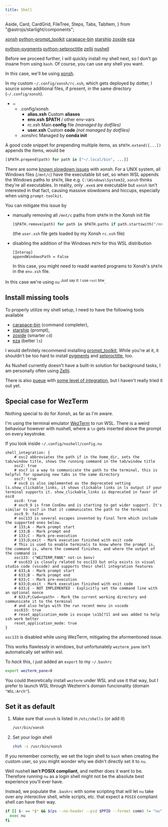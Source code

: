```yaml
---
title: Shell
---
```


  Aside,
  Card,
  CardGrid,
  FileTree,
  Steps,
  Tabs,
  TabItem,
} from "@astrojs/starlight/components";

<CardGrid>
<Card title="Required" icon="puzzle">

[xonsh](https://archlinux.org/packages/extra/any/xonsh/)
[python-prompt_toolkit](https://archlinux.org/packages/extra/any/python-prompt_toolkit/)
[carapace-bin](https://aur.archlinux.org/packages/carapace-bin)
[starship](https://archlinux.org/packages/extra/x86_64/starship/)
[zoxide](https://archlinux.org/packages/extra/x86_64/zoxide/)
[eza](https://archlinux.org/packages/extra-testing/x86_64/eza/)

</Card>
<Card title="Optional" icon="puzzle">

[python-pygments](https://archlinux.org/packages/extra/any/python-pygments/)
[python-setproctitle](https://archlinux.org/packages/extra/x86_64/python-setproctitle/)
[zellij](https://archlinux.org/packages/extra/x86_64/zellij/)
[nushell](https://archlinux.org/packages/extra/x86_64/nushell/)

</Card>
</CardGrid>

Before we proceed further, I will quickly install my shell next, so I don't go insane from using `bash`.
Of course, you can use any shell you want.

<Tabs syncKey="shell">

<TabItem label="Xonsh">

In this case, we'll be using [xonsh](https://xon.sh).

<Aside>

In my custom `~/.config/xonsh/rc.xsh`, which gets deployed by dotter,
I source some additional files, if present, in the same directory (`~/.config/xonsh`).

<FileTree>

- ~
  - .config/xonsh
    - **alias.xsh** Custom **aliases**
    - **env.xsh** **$PATH** / other env-vars
    - rc.xsh Main **config** file _(managed by dotfiles)_
    - **user.xsh** Custom **code** _(not managed by dotfiles)_
  - .xonshrc Managed by **conda init**

</FileTree>

<Aside type="tip">

A good code snippet for prepending multiple items, as `$PATH.extend([...])` appends the items, would be

```python title="~/.config/xonsh/env.xsh" ins={1} "..."
[$PATH.prepend(path) for path in ["~/.local/bin", ...]]
```

</Aside>

</Aside>

<Aside type="tip">

There are some [known slowdown issues](https://github.com/xonsh/xonsh/issues/3895) with _xonsh_.
For a UNIX system, all Windows files (`/mnt/c`) have the executable bit set,
so when WSL appends the Windows paths to `$PATH`, like e.g. `C:\Windows\System32`,
`xonsh` thinks they're all executables.
In reality, only `.exe`s are executable but `xonsh` isn't interested in that fact,
causing massive slowdowns and hiccups, especially when using `prompt-toolkit`.

You can mitigate this issue by

- manually removing all `/mnt/c` paths from `$PATH` in the Xonsh init file

  ```python title="~/.config/xonsh/user.xsh" ins={1} "/mnt/c"
  [$PATH.remove(path) for path in $PATH.paths if path.startswith("/mnt/c/")]
  ```

  (the `user.xsh` file gets loaded by my Xonsh `rc.xsh` file)

- disabling the addition of the Windows `PATH` for this WSL distribution

  ```config title="/etc/wsl.conf" ins={1-2} "/mnt/c"
  [Interop]
  appendWindowsPath = False
  ```

  In this case, you might need to readd wanted programs to Xonsh's `$PATH` in the `env.xsh` file.

</Aside>

</TabItem>

<TabItem label="Nushell">

In this case we're using `nu` <sup>Just say it: I use `rust` btw</sup>.

</TabItem>

</Tabs>

## Install missing tools

To properly utilize my shell setup, I need to have the following tools available

- [carapace-bin](https://github.com/carapace-sh/carapace-bin/) (command completer),
- [starship](https://starship.rs) (prompt),
- [zoxide](https://github.com/ajeetdsouza/zoxide) (smarter `cd`)
- [eza](https://github.com/eza-community/eza) (better `ls`)

<Tabs syncKey="shell">

<TabItem label="Xonsh">

I would definitely recommend installing [prompt_toolkit](https://archlinux.org/packages/extra/any/python-prompt_toolkit/),
While you're at it, it shouldn't be too hard to install [pygments](https://archlinux.org/packages/extra/any/python-pygments/)
and [setproctitle](https://archlinux.org/packages/extra/x86_64/python-setproctitle/), too.

</TabItem>

<TabItem label="Nushell">

<Aside type="tip">

As Nushell currently doesn't have a built-in solution for background tasks,
I am personally often using [Zellij](https://zellij.dev).

There is also [pueue](https://github.com/Nukesor/pueue) with [some level of integration](https://www.nushell.sh/book/background_task.html),
but I haven't really tried it out yet.

</Aside>

</TabItem>

</Tabs>

## Special case for WezTerm

<Tabs syncKey="shell">

<TabItem label="Xonsh">

Nothing special to do for Xonsh, as far as I'm aware.

</TabItem>

<TabItem label="Nushell">

I'm using the terminal emulator [WezTerm](https://wezfurlong.org/wezterm/index.html) to run WSL.
There is a weird behaviour however with nushell, where a `\n` gets inserted above the prompt on every keystroke.

If you look inside `~/.config/nushell/config.nu`

```nu title=~/.config/nushell/config.nu '("wezterm_pane" not-in $env)' collapse={2-9, 17-27} showLineNumbers startLineNumber=240
shell_integration: {
    # osc2 abbreviates the path if in the home_dir, sets the tab/window title, shows the running command in the tab/window title
    osc2: true
    # osc7 is a way to communicate the path to the terminal, this is helpful for spawning new tabs in the same directory
    osc7: true
    # osc8 is also implemented as the deprecated setting ls.show_clickable_links, it shows clickable links in ls output if your terminal supports it. show_clickable_links is deprecated in favor of osc8
    osc8: true
    # osc9_9 is from ConEmu and is starting to get wider support. It's similar to osc7 in that it communicates the path to the terminal
    osc9_9: false
    # osc133 is several escapes invented by Final Term which include the supported ones below.
    # 133;A - Mark prompt start
    # 133;B - Mark prompt end
    # 133;C - Mark pre-execution
    # 133;D;exit - Mark execution finished with exit code
    # This is used to enable terminals to know where the prompt is, the command is, where the command finishes, and where the output of the command is
    osc133: ("WEZTERM_PANE" not-in $env)
    # osc633 is closely related to osc133 but only exists in visual studio code (vscode) and supports their shell integration features
    # 633;A - Mark prompt start
    # 633;B - Mark prompt end
    # 633;C - Mark pre-execution
    # 633;D;exit - Mark execution finished with exit code
    # 633;E - NOT IMPLEMENTED - Explicitly set the command line with an optional nonce
    # 633;P;Cwd=<path> - Mark the current working directory and communicate it to the terminal
    # and also helps with the run recent menu in vscode
    osc633: true
    # reset_application_mode is escape \x1b[?1l and was added to help ssh work better
    reset_application_mode: true
}
```

`osc133` is disabled while using WezTerm, mitigating the aformentioned issue.

This works flawlessly in windows, but unfortunately `wezterm_pane` isn't automatically set within wsl.

To _hack_ this, i just added an `export` to my `~/.bashrc`

```sh ins={1} title=~/.bashrc
export wezterm_pane=0
```

<Aside type="tip">

You could theoretically install `wezterm` under WSL and use it that way,
but I prefer to launch WSL through Wezterm's domain funcionality (domain `"WSL:Arch"`).

</Aside>

</TabItem>

</Tabs>

## Set it as default

<Tabs syncKey="shell">

<TabItem label="Xonsh">

<Steps>

1.  Make sure that `xonsh` is listed in `/etc/shells` (or add it)

    ```txt title=/etc/shells wrap {1}
    /usr/bin/xonsh
    ```

2.  Set your login shell

    ```sh
    chsh -s /usr/bin/xonsh
    ```

</Steps>

</TabItem>

<TabItem label="Nushell">

If you remember correctly, we set the login shell to `bash` when creating the custom user,
so you might wonder why we didn't directly set it to `nu`.

Well nushell **isn't POSIX compliant**, and neither does it want to be.
Therefore running `nu` as a login shell might not be the absolute best experience you'll ever have.

Instead, we populate the `.bashrc` with some scripting that will let `nu` take over any _interactive_ shell,
while scripts, etc. that expect a `POSIX` compliant shell can have their way.

```bash title=~/.bashrc wrap ins={1-4}
if [[ $- == *i* && $(ps --no-header --pid $PPID --format comm) != "nu" && -z ${BASH_EXECUTION_STRING} ]] then
  exec nu
fi
```

</TabItem>

</Tabs>
